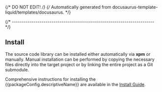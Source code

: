 {/* DO NOT EDIT! */}
{/* Automatically generated from docusaurus-template-liquid/templates/docusaurus. */}

{/* ------------------------------------------------------------------------ */}

## Install

The source code library can be installed either automatically via **xpm**
or manually. Manual installation can be performed by copying the necessary
files directly into the target project or by linking the entire project as
a Git submodule.

Comprehensive instructions for installing the
{{packageConfig.descriptiveName}}
are available in the [Install Guide](/docs/install/).
